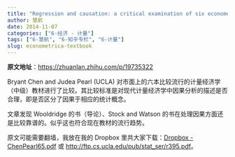 ```yaml
---
title: "Regression and causation: a critical examination of six econometrics textbooks - 慧航 - 专栏"
author: 慧航
date: 2014-11-07
categories: ["6-经济 - 计量"]
tags: ["6-慧航", "6-知乎专栏", "6-计量"]
slug: econometrica-textbook
---
```


**原文地址**：<https://zhuanlan.zhihu.com/p/19735322>

Bryant Chen and Judea Pearl (UCLA) 对市面上的六本比较流行的计量经济学（中级）教材进行了比较。其比较标准是对现代计量经济学中因果分析的描述是否合理，即是否区分了因果于相应的统计概念。

文章发现 Wooldridge 的书（导论）、Stock and Watson 的书在处理因果方面还是比较靠谱的。似乎这也符合现在教材的流行趋势。

原文可能需要翻墙，我放在我的 Dropbox 里共大家下载：[Dropbox - ChenPearl65.pdf](https://www.dropbox.com/s/919rsvzmyiq7wmt/ChenPearl65.pdf) 或 <http://ftp.cs.ucla.edu/pub/stat_ser/r395.pdf>。